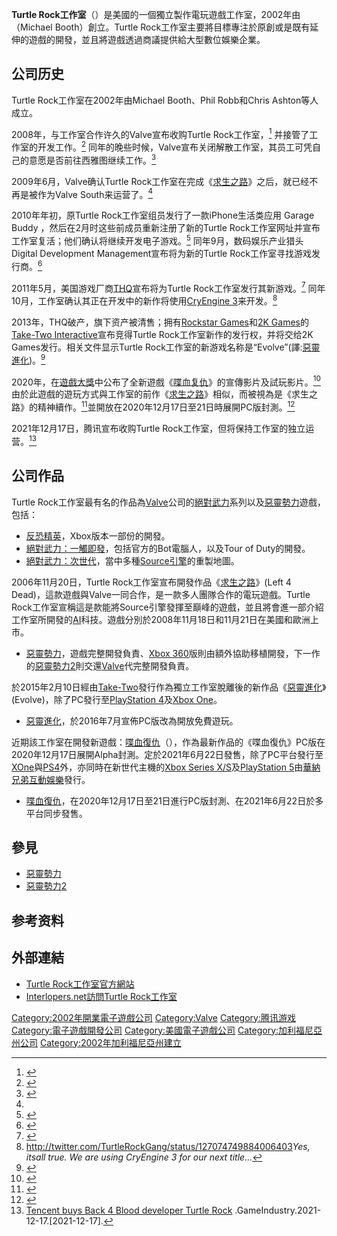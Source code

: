 {{NoteTA
|G1=Games
|G2=人名
|1=zh-cn:进化;zh-tw=惡靈進化;
}}

{{Infobox company
| name                = Turtle Rock 工作室
| name_en             = Turtle Rock Studios
| logo                = [[File:Turtle_Rock_Studios_logo.png|File:Turtle Rock Studios logo.png]]
| caption             = 公司Logo
| type                = 
| foundation          = 2002年3月
| founder             = {{le|麥可·布斯|Michael Booth}}（Michael Booth）
| location            = [[加州|加州]][[森林湖|森林湖]]市
| industry            = [[電子遊戲|電子遊戲]]
| products            = [[惡靈勢力|Left 4 Dead/惡靈勢力]]<br>[[惡靈進化|Evolve/惡靈進化]]<br>[[喋血復仇|Back 4 Blood/喋血復仇]]
| services            = 
| owner               = [[Valve|Valve]]<small>（2008-2010年）</small><br>[[腾讯游戏|腾讯游戏]]<small>（2021-至今）</small>
| num_employees       = 
| parent              = 
| homepage            = {{URL|http://www.turtlerockstudios.com/}}
| slogan              = 
}}

'''Turtle Rock工作室'''（{{lang-en|'''Turtle Rock Studios'''}}）是美國的一個獨立製作電玩遊戲工作室，2002年由{{le|麥可·布斯|Michael Booth}}（Michael Booth）創立。Turtle Rock工作室主要將目標專注於原創或是既有延伸的遊戲的開發，並且將遊戲透過商議提供給大型數位娛樂企業。

== 公司历史 ==
Turtle Rock工作室在2002年由Michael Booth、Phil Robb和Chris Ashton等人成立。

2008年，与工作室合作许久的Valve宣布收购Turtle Rock工作室，<ref name='Valve 2008-01-10'>{{cite news | first= | last= | coauthors= | title=Valve Acquires Turtle Rock Studios | date=2008-01-10 | publisher=[[Valve_Corporation|Valve Corporation]] | url=http://store.steampowered.com/news/1401/ | work= | pages= | accessdate=2014-07-04 | language= | archive-date=2012-03-10 | archive-url=https://www.webcitation.org/663Y4V502?url=http://store.steampowered.com/news/1401/ | dead-url=no }}</ref> 并接管了工作室的开发工作。<ref>{{cite web |url=http://www.gamasutra.com/view/feature/3760/the_gamasutra_20_2008s_.php?page=20 |title=Features – The Gamasutra 20: 2008's Breakthrough Developers |publisher=[[Gamasutra|Gamasutra]] |date= |accessdate=2014-07-04 |archive-date=2014-02-22 |archive-url=https://web.archive.org/web/20140222205009/http://www.gamasutra.com/view/feature/3760/the_gamasutra_20_2008s_.php?page=20 |dead-url=no }}</ref> 同年的晚些时候，Valve宣布关闭解散工作室，其员工可凭自己的意愿是否前往西雅图继续工作。<ref name='Gamasutra 2009-06-03'>{{cite news | first= | last= | coauthors= | title=E3: Valve's Lombardi On What Happened To Turtle Rock | date=2009-06-03 | publisher=[[Gamasutra|Gamasutra]] | url=http://www.gamasutra.com/php-bin/news_index.php?story=23913 | work= | pages= | accessdate=2014-07-04 | language= | archive-date=2012-03-27 | archive-url=https://www.webcitation.org/66TcECDDV?url=http://www.gamasutra.com/php-bin/news_index.php?story=23913 | dead-url=no }}</ref>

2009年6月，Valve确认Turtle Rock工作室在完成《[[求生之路|求生之路]]》之后，就已经不再是被作为Valve South来运营了。<ref name='Gamasutra 2009-06-03'/>

2010年年初，原Turtle Rock工作室组员发行了一款iPhone生活类应用 Garage Buddy ，然后在2月时这些前成员重新注册了新的Turtle Rock工作室网址并宣布工作室复活；他们确认将继续开发电子游戏。<ref>{{Cite web |url=http://www.gamasutra.com/view/news/27712/New_Turtle_Rock_Studios_Game_In_The_Works.php |title=New Turtle Rock Studios Game In The Works |accessdate=2014-07-04 |archive-date=2015-02-11 |archive-url=https://web.archive.org/web/20150211122509/http://www.gamasutra.com/view/news/27712/New_Turtle_Rock_Studios_Game_In_The_Works.php |dead-url=no }}</ref> 同年9月，数码娱乐产业猎头Digital Development Management宣布将为新的Turtle Rock工作室寻找游戏发行商。<ref name='Gamasutra 2010-09-22'>{{cite news | first= | last= | coauthors= | title=Developer Agency DDM Launches Publisher, Investor Division | date=2010-09-22 | publisher=[[Gamasutra|Gamasutra]] | url=http://www.gamasutra.com/view/news/30563/Developer_Agency_DDM_Launches_Publisher_Investor_Division.php | work = | pages = | accessdate=2014-07-04 | language= }}</ref>

2011年5月，美国游戏厂商[[THQ|THQ]]宣布将为Turtle Rock工作室发行其新游戏。<ref>{{cite web|last=Cullen|first=Johnny|title=THQ to publish Turtle Rock’s newest title in 2013|url=http://www.vg247.com/2011/05/26/thq-to-publish-turtle-rocks-newest-title-in-2013/|publisher=[[VG247|VG247]]|date=2011-05-26|accessdate=2014-07-04|archive-date=2013-08-20|archive-url=https://www.webcitation.org/6J0Tlnx9q?url=http://www.vg247.com/2011/05/26/thq-to-publish-turtle-rocks-newest-title-in-2013/|dead-url=no}}</ref> 同年10月，工作室确认其正在开发中的新作将使用[[CryEngine_3|CryEngine 3]]来开发。<ref>http://twitter.com/TurtleRockGang/status/127074749884006403''Yes, its ''{{sic}}'' all true. We are using CryEngine 3 for our next title...''</ref>

2013年，THQ破产，旗下资产被清售；拥有[[Rockstar_Games|Rockstar Games]]和[[2K_Games|2K Games]]的[[Take-Two_Interactive|Take-Two Interactive]]宣布竞得Turtle Rock工作室新作的发行权，并将交给2K Games发行。相关文件显示Turtle Rock工作室的新游戏名称是“Evolve”(譯:[[惡靈進化|惡靈進化]])。<ref>{{cite news | first=McElroy | last=Griffin | url=http://www.polygon.com/2013/1/23/3908310/take-two-puts-in-offer-for-turtle-rocks-evolve-in-auction-of-thq | title=Take-Two offers $10.8M for Turtle Rock's Evolve, Turtle Rock attempts to buy IP for $250K | date=2013-01-23 | publisher=[[Polygon|Polygon]] | accessdate=2014-07-04 | archive-date=2014-06-10 | archive-url=https://web.archive.org/web/20140610122138/http://www.polygon.com/2013/1/23/3908310/take-two-puts-in-offer-for-turtle-rocks-evolve-in-auction-of-thq | dead-url=no }}</ref>

2020年，在[[遊戲大獎|遊戲大獎]]中公布了全新遊戲《[[喋血复仇|喋血复仇]]》的宣傳影片及試玩影片。<ref>{{Cite web|last=Garvey|first=Marshall|date=2020-12-12|title=Why Back 4 Blood Isn't Called Left 4 Dead 3|url=https://screenrant.com/back-4-blood-not-left-dead-l4d3-name-why/|accessdate=2020-12-22|archive-date=2020-12-12|archive-url=https://web.archive.org/web/20201212214435/https://screenrant.com/back-4-blood-not-left-dead-l4d3-name-why/}}</ref>由於此遊戲的遊玩方式與工作室的前作《[[求生之路|求生之路]]》相似，而被視為是《求生之路》的精神續作。<ref name="PCG">{{Cite web|last=Lahti|first=Evan|date=2020-12-17|title=I can't stress enough that Back 4 Blood is Left 4 Dead 3|url=https://www.pcgamer.com/i-cant-stress-enough-how-much-back-4-blood-is-left-4-dead-3/|access-date=2020-12-18|website=PC Gamer|language=en-US|archive-date=2020-12-17|archive-url=https://web.archive.org/web/20201217185447/https://www.pcgamer.com/i-cant-stress-enough-how-much-back-4-blood-is-left-4-dead-3/}}</ref>並開放在2020年12月17日至21日時展開PC版封測。<ref name="GNN1">{{Cite web|title=《惡靈勢力》團隊最新力作《喋血復仇》PC 版美國時間 17 日將展開 Alpha 封測|url=https://gnn.gamer.com.tw/detail.php?sn=207989|language=zh-tw|website=巴哈姆特GNN新聞|date=2020-12-16|author=RU|accessdate=2021-02-05|archive-date=2021-05-06|archive-url=https://web.archive.org/web/20210506072049/https://gnn.gamer.com.tw/detail.php?sn=207989}}</ref>

2021年12月17日，腾讯宣布收购Turtle Rock工作室，但将保持工作室的独立运营。<ref>[https://www.gamesindustry.biz/articles/2021-12-17-tencent-buys-back-4-blood-developer-turtle-rock Tencent buys Back 4 Blood developer Turtle Rock] {{Wayback|url=https://www.gamesindustry.biz/articles/2021-12-17-tencent-buys-back-4-blood-developer-turtle-rock |date=20220515042817 }}.GameIndustry.2021-12-17.[2021-12-17].</ref>

== 公司作品 ==
Turtle Rock工作室最有名的作品為[[Valve|Valve]]公司的[[絕對武力|絕對武力]]系列以及[[惡靈勢力|惡靈勢力]]遊戲，包括：
*[[反恐精英|反恐精英]]，Xbox版本一部份的開發。
*[[絕對武力：一觸即發|絕對武力：一觸即發]]，包括官方的Bot電腦人，以及Tour of Duty的開發。
*[[絕對武力：次世代|絕對武力：次世代]]，當中多種[[Source引擎|Source引擎]]的重製地圖。
2006年11月20日，Turtle Rock工作室宣布開發作品《[[求生之路|求生之路]]》(Left 4 Dead)，這款遊戲與Valve一同合作，是一款多人團隊合作的電玩遊戲。Turtle Rock工作室宣稱這是款能將Source引擎發揮至巔峰的遊戲，並且將會進一部介紹工作室所開發的[[AI|AI]]科技。遊戲分別於2008年11月18日和11月21日在美國和歐洲上市。
*[[惡靈勢力|惡靈勢力]]，遊戲完整開發負責、[[Xbox_360|Xbox 360]]版則由{{le|Certain Affinity}}額外協助移植開發，下一作的[[惡靈勢力2|惡靈勢力2]]則交還[[Valve|Valve]]代完整開發負責。
於2015年2月10日經由[[Take-Two_Interactive|Take-Two]]發行作為獨立工作室脫離後的新作品《[[惡靈進化|惡靈進化]]》(Evolve)，除了PC發行至[[PlayStation_4|PlayStation 4]]及[[Xbox_One|Xbox One]]。
*[[惡靈進化|惡靈進化]]，於2016年7月宣佈PC版改為開放免費遊玩。
近期該工作室在開發新遊戲：[[喋血復仇|喋血復仇]]（{{lang-en|'''Back 4 Blood'''}}），作為最新作品的《喋血復仇》PC版在2020年12月17日展開Alpha封測。定於2021年6月22日發售，除了PC平台發行至[[Xbox_One|XOne]]與[[PS4|PS4]]外，亦同時在新世代主機的[[Xbox_Series_X/S|Xbox Series X/S]]及[[PlayStation_5|PlayStation 5]]由[[華納兄弟互動娛樂|華納兄弟互動娛樂]]發行。
*[[喋血復仇|喋血復仇]]，在2020年12月17日至21日進行PC版封測、在2021年6月22日於多平台同步發售。

==參見==
*[[惡靈勢力|惡靈勢力]]
*[[惡靈勢力2|惡靈勢力2]]

== 参考资料 ==
{{reflist}}

== 外部連結 ==
* [http://www.turtlerockstudios.com/ Turtle Rock工作室官方網站]{{Wayback|url=http://www.turtlerockstudios.com/ |date=20071014020449 }}
* [http://www.interlopers.net/index.php?page=turtle-rock-studios-interview.php Interlopers.net訪問Turtle Rock工作室]{{Wayback|url=http://www.interlopers.net/index.php?page=turtle-rock-studios-interview.php |date=20070929114745 }}

{{腾讯游戏}}
{{半条命}}

[[Category:2002年開業電子遊戲公司|Category:2002年開業電子遊戲公司]]
[[Category:Valve|Category:Valve]]
[[Category:腾讯游戏|Category:腾讯游戏]]
[[Category:電子遊戲開發公司|Category:電子遊戲開發公司]]
[[Category:美國電子遊戲公司|Category:美國電子遊戲公司]]
[[Category:加利福尼亞州公司|Category:加利福尼亞州公司]]
[[Category:2002年加利福尼亞州建立|Category:2002年加利福尼亞州建立]]
